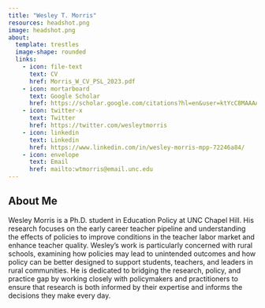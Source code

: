 ```yaml
---
title: "Wesley T. Morris"
resources: headshot.png
image: headshot.png
about:
  template: trestles
  image-shape: rounded
  links:
    - icon: file-text
      text: CV
      href: Morris_W_CV_PSL_2023.pdf
    - icon: mortarboard
      text: Google Scholar
      href: https://scholar.google.com/citations?hl=en&user=ktYcC8MAAAAJ&view_op=list_works&authuser=5&gmla=AH70aAWVyVJkXi7NWJQBqNzgLmUIHMp1BeJhLZbRPnf2S7CC718HviNud1FttDOMRthIlc1Uk9nKmh6UqikZp6jzrJmJ3KDwsfBwqg
    - icon: twitter-x
      text: Twitter
      href: https://twitter.com/wesleytmorris
    - icon: linkedin
      text: Linkedin
      href: https://www.linkedin.com/in/wesley-morris-mpp-72246a84/
    - icon: envelope
      text: Email
      href: mailto:wtmorris@email.unc.edu
---
```

## About Me

Wesley Morris is a Ph.D. student in Education Policy at UNC Chapel Hill. His research focuses on the early career teacher pipeline and understanding the effects of policies to improve conditions in the teacher labor market and enhance teacher quality. Wesley's work is particularly concerned with rural schools, examining how policies may lead to unintended outcomes and how policy can be better designed to support students, teachers, and leaders in rural communities. He is dedicated to bridging the research, policy, and practice gap by working closely with policymakers and practitioners to ensure that research is both informed by their expertise and informs the decisions they make every day.

